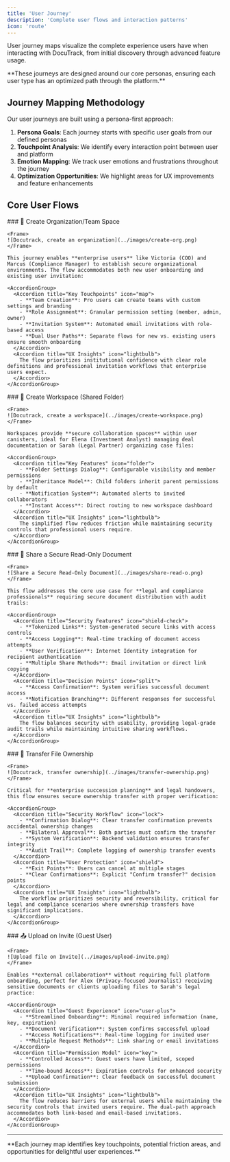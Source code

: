 ```yaml
---
title: 'User Journey'
description: 'Complete user flows and interaction patterns'
icon: 'route'
---
```



User journey maps visualize the complete experience users have when interacting with DocuTrack, from initial discovery through advanced feature usage.

<Info>
  **These journeys are designed around our core personas, ensuring each user type has an optimized path through the platform.**
</Info>

## Journey Mapping Methodology

Our user journeys are built using a persona-first approach:

1. **Persona Goals**: Each journey starts with specific user goals from our defined personas
2. **Touchpoint Analysis**: We identify every interaction point between user and platform
3. **Emotion Mapping**: We track user emotions and frustrations throughout the journey
4. **Optimization Opportunities**: We highlight areas for UX improvements and feature enhancements

## Core User Flows

<Tabs>
  <Tab title="Organization Setup">
    ### 🏢 Create Organization/Team Space

    <Frame>
    ![Docutrack, create an organization](../images/create-org.png)
    </Frame>

    This journey enables **enterprise users** like Victoria (COO) and Marcus (Compliance Manager) to establish secure organizational environments. The flow accommodates both new user onboarding and existing user invitation:

    <AccordionGroup>
      <Accordion title="Key Touchpoints" icon="map">
        - **Team Creation**: Pro users can create teams with custom settings and branding
        - **Role Assignment**: Granular permission setting (member, admin, owner)
        - **Invitation System**: Automated email invitations with role-based access
        - **Dual User Paths**: Separate flows for new vs. existing users ensure smooth onboarding
      </Accordion>
      <Accordion title="UX Insights" icon="lightbulb">
        The flow prioritizes institutional confidence with clear role definitions and professional invitation workflows that enterprise users expect.
      </Accordion>
    </AccordionGroup>
  </Tab>
  
  <Tab title="Workspace Creation">
    ### 📁 Create Workspace (Shared Folder)

    <Frame>
    ![Docutrack, create a workspace](../images/create-workspace.png)
    </Frame>

    Workspaces provide **secure collaboration spaces** within user canisters, ideal for Elena (Investment Analyst) managing deal documentation or Sarah (Legal Partner) organizing case files:

    <AccordionGroup>
      <Accordion title="Key Features" icon="folder">
        - **Folder Settings Dialog**: Configurable visibility and member permissions
        - **Inheritance Model**: Child folders inherit parent permissions by default
        - **Notification System**: Automated alerts to invited collaborators
        - **Instant Access**: Direct routing to new workspace dashboard
      </Accordion>
      <Accordion title="UX Insights" icon="lightbulb">
        The simplified flow reduces friction while maintaining security controls that professional users require.
      </Accordion>
    </AccordionGroup>
  </Tab>
  
  <Tab title="Document Sharing">
    ### 🔗 Share a Secure Read-Only Document

    <Frame>
    ![Share a Secure Read-Only Document](../images/share-read-o.png)
    </Frame>

    This flow addresses the core use case for **legal and compliance professionals** requiring secure document distribution with audit trails:

    <AccordionGroup>
      <Accordion title="Security Features" icon="shield-check">
        - **Tokenized Links**: System-generated secure links with access controls
        - **Access Logging**: Real-time tracking of document access attempts
        - **User Verification**: Internet Identity integration for recipient authentication
        - **Multiple Share Methods**: Email invitation or direct link copying
      </Accordion>
      <Accordion title="Decision Points" icon="split">
        - **Access Confirmation**: System verifies successful document access
        - **Notification Branching**: Different responses for successful vs. failed access attempts
      </Accordion>
      <Accordion title="UX Insights" icon="lightbulb">
        The flow balances security with usability, providing legal-grade audit trails while maintaining intuitive sharing workflows.
      </Accordion>
    </AccordionGroup>
  </Tab>
  
  <Tab title="Ownership Transfer">
    ### 🔄 Transfer File Ownership

    <Frame>
    ![Docutrack, transfer ownership](../images/transfer-ownership.png)
    </Frame>

    Critical for **enterprise succession planning** and legal handovers, this flow ensures secure ownership transfer with proper verification:

    <AccordionGroup>
      <Accordion title="Security Workflow" icon="lock">
        - **Confirmation Dialog**: Clear transfer confirmation prevents accidental ownership changes
        - **Bilateral Approval**: Both parties must confirm the transfer
        - **System Verification**: Backend validation ensures transfer integrity
        - **Audit Trail**: Complete logging of ownership transfer events
      </Accordion>
      <Accordion title="User Protection" icon="shield">
        - **Exit Points**: Users can cancel at multiple stages
        - **Clear Confirmations**: Explicit "Confirm transfer?" decision points
      </Accordion>
      <Accordion title="UX Insights" icon="lightbulb">
        The workflow prioritizes security and reversibility, critical for legal and compliance scenarios where ownership transfers have significant implications.
      </Accordion>
    </AccordionGroup>
  </Tab>
  
  <Tab title="Guest Upload">
    ### 📤 Upload on Invite (Guest User)

    <Frame>
    ![Upload file on Invite](../images/upload-invite.png)
    </Frame>

    Enables **external collaboration** without requiring full platform onboarding, perfect for Alex (Privacy-focused Journalist) receiving sensitive documents or clients uploading files to Sarah's legal practice:

    <AccordionGroup>
      <Accordion title="Guest Experience" icon="user-plus">
        - **Streamlined Onboarding**: Minimal required information (name, key, expiration)
        - **Document Verification**: System confirms successful upload
        - **Access Notifications**: Real-time logging for invited user
        - **Multiple Request Methods**: Link sharing or email invitations
      </Accordion>
      <Accordion title="Permission Model" icon="key">
        - **Controlled Access**: Guest users have limited, scoped permissions
        - **Time-bound Access**: Expiration controls for enhanced security
        - **Upload Confirmation**: Clear feedback on successful document submission
      </Accordion>
      <Accordion title="UX Insights" icon="lightbulb">
        The flow reduces barriers for external users while maintaining the security controls that invited users require. The dual-path approach accommodates both link-based and email-based invitations.
      </Accordion>
    </AccordionGroup>
  </Tab>
</Tabs>

---

<Tip>
  **Each journey map identifies key touchpoints, potential friction areas, and opportunities for delightful user experiences.**
</Tip>